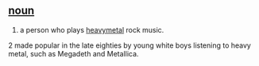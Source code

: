 == [[noun]] ==
# a person who plays [[heavymetal]] rock music.
2 made popular in the late eighties by young white boys listening to heavy metal, such as Megadeth and Metallica.